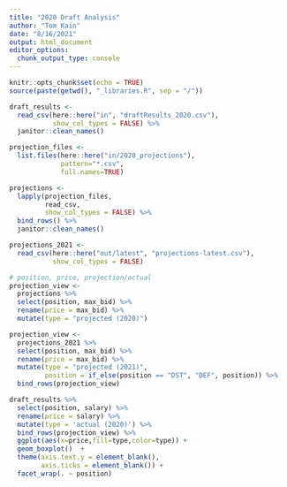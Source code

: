 ```yaml
---
title: "2020 Draft Analysis"
author: "Tom Kain"
date: "8/16/2021"
output: html_document
editor_options: 
  chunk_output_type: console
---
```


```r
knitr::opts_chunk$set(echo = TRUE)
source(paste(getwd(), "_libraries.R", sep = "/"))
```


```r
draft_results <- 
  read_csv(here::here("in", "draftResults_2020.csv"),
           show_col_types = FALSE) %>% 
  janitor::clean_names()

projection_files <-
  list.files(here::here("in/2020_projections"),
             pattern="*.csv",
             full.names=TRUE)

projections <- 
  lapply(projection_files, 
         read_csv, 
         show_col_types = FALSE) %>% 
  bind_rows() %>% 
  janitor::clean_names()

projections_2021 <-
  read_csv(here::here("out/latest", "projections-latest.csv"),
           show_col_types = FALSE)
```

```r

# position, price, projection/actual
projection_view <-
  projections %>% 
  select(position, max_bid) %>% 
  rename(price = max_bid) %>% 
  mutate(type = "projected (2020)")

projection_view <-
  projections_2021 %>% 
  select(position, max_bid) %>% 
  rename(price = max_bid) %>% 
  mutate(type = "projected (2021)",
         position = if_else(position == "DST", "DEF", position)) %>% 
  bind_rows(projection_view)

draft_results %>% 
  select(position, salary) %>% 
  rename(price = salary) %>% 
  mutate(type = 'actual (2020)') %>% 
  bind_rows(projection_view) %>% 
  ggplot(aes(x=price,fill=type,color=type)) +
  geom_boxplot()  +
  theme(axis.text.y = element_blank(),
        axis.ticks = element_blank()) +
  facet_wrap(. ~ position)
```
